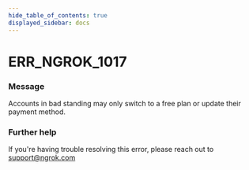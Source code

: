 ```yaml
---
hide_table_of_contents: true
displayed_sidebar: docs
---
```



# ERR_NGROK_1017

### Message

Accounts in bad standing may only switch to a free plan or update their payment method.

<ErrorDetails error="err_ngrok_1017" />

### Further help

If you're having trouble resolving this error, please reach out to [support@ngrok.com](mailto:support@ngrok.com?subject=Help%20with%20ERR_NGROK_1017)
